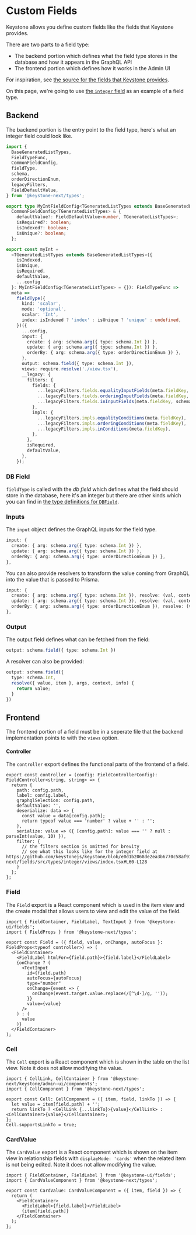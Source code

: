 
# Custom Fields

Keystone allows you define custom fields like the fields that Keystone provides.

There are two parts to a field type:

- The backend portion which defines what the field type stores in the database and how it appears in the GraphQL API
- The frontend portion which defines how it works in the Admin UI

For inspiration, see [the source for the fields that Keystone provides](https://github.com/keystonejs/keystone/tree/master/packages-next/fields/src/types).

On this page, we're going to use [the `integer` field](https://github.com/keystonejs/keystone/tree/master/packages-next/fields/src/types/integer) as an example of a field type.

## Backend

The backend portion is the entry point to the field type, here's what an integer field could look like.

```ts
import {
  BaseGeneratedListTypes,
  FieldTypeFunc,
  CommonFieldConfig,
  fieldType,
  schema,
  orderDirectionEnum,
  legacyFilters,
  FieldDefaultValue,
} from '@keystone-next/types';

export type MyIntFieldConfig<TGeneratedListTypes extends BaseGeneratedListTypes> =
  CommonFieldConfig<TGeneratedListTypes> & {
    defaultValue?: FieldDefaultValue<number, TGeneratedListTypes>;
    isRequired?: boolean;
    isIndexed?: boolean;
    isUnique?: boolean;
  };

export const myInt =
  <TGeneratedListTypes extends BaseGeneratedListTypes>({
    isIndexed,
    isUnique,
    isRequired,
    defaultValue,
    ...config
  }: MyIntFieldConfig<TGeneratedListTypes> = {}): FieldTypeFunc =>
  meta =>
    fieldType({
      kind: 'scalar',
      mode: 'optional',
      scalar: 'Int',
      index: isIndexed ? 'index' : isUnique ? 'unique' : undefined,
    })({
      ...config,
      input: {
        create: { arg: schema.arg({ type: schema.Int }) },
        update: { arg: schema.arg({ type: schema.Int }) },
        orderBy: { arg: schema.arg({ type: orderDirectionEnum }) },
      },
      output: schema.field({ type: schema.Int }),
      views: require.resolve('./view.tsx'),
      __legacy: {
        filters: {
          fields: {
            ...legacyFilters.fields.equalityInputFields(meta.fieldKey, schema.Int),
            ...legacyFilters.fields.orderingInputFields(meta.fieldKey, schema.Int),
            ...legacyFilters.fields.inInputFields(meta.fieldKey, schema.Int),
          },
          impls: {
            ...legacyFilters.impls.equalityConditions(meta.fieldKey),
            ...legacyFilters.impls.orderingConditions(meta.fieldKey),
            ...legacyFilters.impls.inConditions(meta.fieldKey),
          },
        },
        isRequired,
        defaultValue,
      },
    });
```

### DB Field

`fieldType` is called with the _db field_ which defines what the field should store in the database, here it's an integer but there are other kinds which you can find in [the type definitions for `DBField`](https://github.com/keystonejs/keystone/blob/5f4ecfc4281f979456326bc1a982e9bf90327ad6/packages-next/types/src/next-fields.ts#L105-L155).

### Inputs

The `input` object defines the GraphQL inputs for the field type.

```ts
input: {
  create: { arg: schema.arg({ type: schema.Int }) },
  update: { arg: schema.arg({ type: schema.Int }) },
  orderBy: { arg: schema.arg({ type: orderDirectionEnum }) },
},
```

You can also provide resolvers to transform the value coming from GraphQL into the value that is passed to Prisma.

```ts
input: {
  create: { arg: schema.arg({ type: schema.Int }), resolve: (val, context) => val },
  update: { arg: schema.arg({ type: schema.Int }), resolve: (val, context) => val },
  orderBy: { arg: schema.arg({ type: orderDirectionEnum }), resolve: (val, context) => val },
},
```

### Output

The output field defines what can be fetched from the field:

```ts
output: schema.field({ type: schema.Int })
```

A resolver can also be provided:

```ts
output: schema.field({
  type: schema.Int,
  resolve({ value, item }, args, context, info) {
    return value;
  }
})
```

## Frontend

The frontend portion of a field must be in a seperate file that the backend implementation points to with the `views` option.

#### Controller

The `controller` export defines the functional parts of the frontend of a field.

```tsx
export const controller = (config: FieldControllerConfig): FieldController<string, string> => {
  return {
    path: config.path,
    label: config.label,
    graphqlSelection: config.path,
    defaultValue: '',
    deserialize: data => {
      const value = data[config.path];
      return typeof value === 'number' ? value + '' : '';
    },
    serialize: value => ({ [config.path]: value === '' ? null : parseInt(value, 10) }),
    filter: {
      // the filters section is omitted for brevity
      // see what this looks like for the integer field at https://github.com/keystonejs/keystone/blob/e0d1b2068de2ea3b6770c58af91221b01e6a20cf/packages-next/fields/src/types/integer/views/index.tsx#L60-L128
    }
  };
};
```

### Field

The `Field` export is a React component which is used in the item view and the create modal that allows users to view and edit the value of the field.

```tsx
import { FieldContainer, FieldLabel, TextInput } from '@keystone-ui/fields';
import { FieldProps } from '@keystone-next/types';

export const Field = ({ field, value, onChange, autoFocus }: FieldProps<typeof controller>) => (
  <FieldContainer>
    <FieldLabel htmlFor={field.path}>{field.label}</FieldLabel>
    {onChange ? (
      <TextInput
        id={field.path}
        autoFocus={autoFocus}
        type="number"
        onChange={event => {
          onChange(event.target.value.replace(/[^\d-]/g, ''));
        }}
        value={value}
      />
    ) : (
      value
    )}
  </FieldContainer>
);
```

### Cell

The `Cell` export is a React component which is shown in the table on the list view.
Note it does not allow modifying the value.

```tsx
import { CellLink, CellContainer } from '@keystone-next/keystone/admin-ui/components';
import { CellComponent } from '@keystone-next/types';

export const Cell: CellComponent = ({ item, field, linkTo }) => {
  let value = item[field.path] + '';
  return linkTo ? <CellLink {...linkTo}>{value}</CellLink> : <CellContainer>{value}</CellContainer>;
};
Cell.supportsLinkTo = true;
```

### CardValue

The `CardValue` export is a React component which is shown on the item view in relationship fields with `displayMode: 'cards'` when the related item is not being edited.
Note it does not allow modifying the value.

```tsx
import { FieldContainer, FieldLabel } from '@keystone-ui/fields';
import { CardValueComponent } from '@keystone-next/types';

export const CardValue: CardValueComponent = ({ item, field }) => {
  return (
    <FieldContainer>
      <FieldLabel>{field.label}</FieldLabel>
      {item[field.path]}
    </FieldContainer>
  );
};
```

